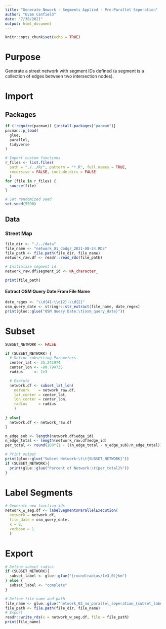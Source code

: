 ```yaml
---
title: "Generate Nework - Segments Applied - Pre-Parallel Seperation"
author: "Evan Canfield"
date: "7/30/2021"
output: html_document
---
```


```r
knitr::opts_chunk$set(echo = TRUE)
```

# Purpose
Generate a street network with segment IDs defined (a segment is a collection of edges between two intersection nodes).

# Import
## Packages
```r
if (!require(pacman)) {install.packages("pacman")}
pacman::p_load(
  glue,
  parallel,
  tidyverse
)

# Import custom functions
r_files <- list.files(
  path = "./../R/", pattern = "*.R", full.names = TRUE, 
  recursive = FALSE, include.dirs = FALSE
  )
for (file in r_files) {
  source(file)
}

# Set randomized seed
set.seed(5590)
```

## Data
### Street Map
```r
file_dir <- "./../data"
file_name <- "network_01_dodgr_2021-08-24.RDS"
file_path <- file.path(file_dir, file_name)
network_raw.df <- readr::read_rds(file_path)

# Initialize segment id
network_raw.df$segment_id <- NA_character_

print(file_path)
```

#### Extract OSM Query Date From File Name
```r
date_regex <- "\\d{4}-\\d{2}-\\d{2}"
osm_query_date <- stringr::str_extract(file_name, date_regex)
print(glue::glue("OSM Query Date:\t{osm_query_date}"))
```

# Subset
```r
SUBSET_NETWORK <- FALSE

if (SUBSET_NETWORK) {
  # Define subsetting Parameters
  center_lat <- 35.242974
  center_lon <- -80.794735
  radius     <- 1e3

  # Execute
  network.df <- subset_lat_lon(
    network    = network_raw.df, 
    lat_center = center_lat, 
    lon_center = center_lon,
    radius     = radius 
    )
  
} else{
  network.df <- network_raw.df
}

n_edge_sub <- length(network.df$edge_id)
n_edge_total <- length(network_raw.df$edge_id)
per_total <- round(100*(1 - ((n_edge_total - n_edge_sub)/n_edge_total)),1)

# Print output
print(glue::glue("Subset Network:\t\t{SUBSET_NETWORK}"))
if (SUBSET_NETWORK){
  print(glue::glue("Percent of Network:\t{per_total}%"))
}
```

# Label Segments
```r
# Generate new function ids
network_w_seg.df <- labelSegmentsParallelExecution(
  network = network.df, 
  file_date = osm_query_date, 
  k = 8, 
  verbose = 1
  )
```

# Export
```r
# Define subset radius
if (SUBSET_NETWORK){
  subset_label <- glue::glue("{round(radius/1e3,0)}km") 
} else {
  subset_label <- "complete"
}

# Define file name and path
file_name <- glue::glue("network_02_no_parallel_seperation_{subset_label}_{osm_query_date}.RDS")
file_path <- file.path(file_dir, file_name)
# Export
readr::write_rds(x = network_w_seg.df, file = file_path)
print(file_name)
```
   
